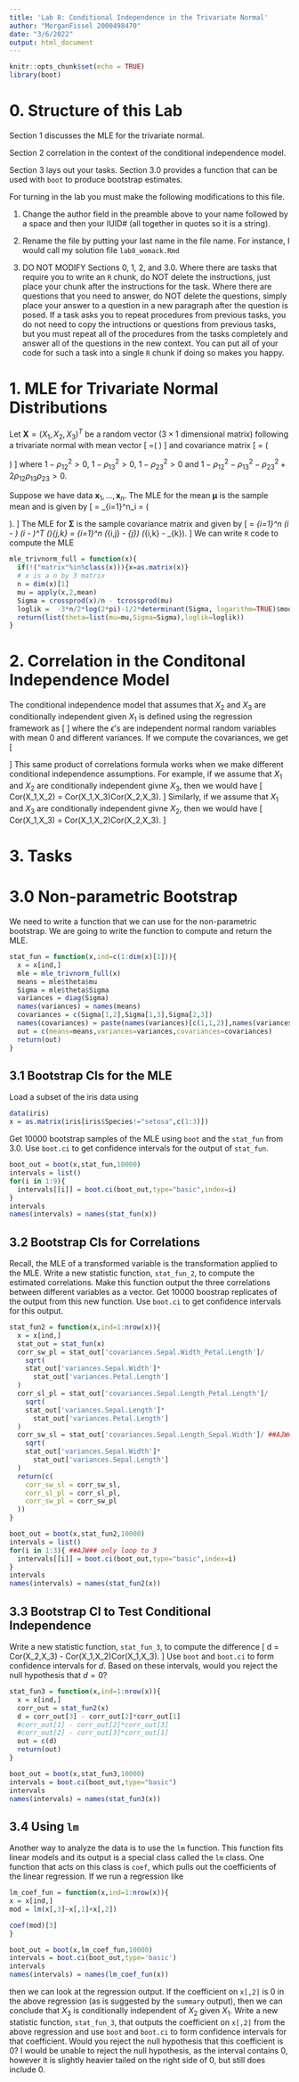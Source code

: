 ---
title: 'Lab 8: Conditional Independence in the Trivariate Normal'
author: "MorganFissel 2000498470"
date: "3/6/2022"
output: html_document
---

```{r setup, include=FALSE}
knitr::opts_chunk$set(echo = TRUE)
library(boot)
```

# 0. Structure of this Lab
Section 1 discusses the MLE for the trivariate normal.

Section 2 correlation in the context of the conditional independence model.

Section 3 lays out your tasks. Section 3.0 provides a function that can be used with `boot` to produce bootstrap estimates.

For turning in the lab you must make the following modifications to this file.

1. Change the author field in the preamble above to your name followed by a space and then your IUID#  (all together in quotes so it is a string).

2. Rename the file by putting your last name in the file name. For instance, I would call my solution file `lab8_womack.Rmd`

3. DO NOT MODIFY Sections 0, 1, 2, and 3.0. Where there are tasks that require you to write an `R` chunk, do NOT delete the instructions, just place your chunk after the instructions for the task. Where there are questions that you need to answer, do NOT delete the questions, simply place your answer to a question in a new paragraph after the question is posed. If a task asks you to repeat procedures from previous tasks, you do not need to copy the intructions or questions from previous tasks, but you must repeat all of the procedures from the tasks completely and answer all of the questions in the new context. You can put all of your code for such a task into a single `R` chunk if doing so makes you happy.


# 1. MLE for Trivariate Normal Distributions
Let $\mathbf{X}=(X_1,X_2,X_3)^T$ be a random vector ($3\times 1$ dimensional matrix) following a trivariate normal with mean vector 
\[
\boldsymbol{\mu}=\left(\begin{array}{c}\mu_1\\\mu_2\\\mu_3\end{array}\right)
\]
and covariance matrix
\[
\boldsymbol{\Sigma} = 
\left(
\begin{array}{ccc}
\sigma_1^2 &\sigma_1\sigma_2\rho_{12} &\sigma_1\sigma_3\rho_{13}\\
\sigma_1\sigma_2\rho_{12} &\sigma_2^2 &\sigma_2\sigma_3\rho_{23}\\
\sigma_1\sigma_3\rho_{13} &\sigma_2\sigma_3\rho_{23} &\sigma_3^2
\end{array}
\right)
\]
where $1-\rho_{12}^2>0$, $1-\rho_{13}^2>0$, $1-\rho_{23}^2>0$ and $1-\rho_{12}^2-\rho_{13}^2-\rho_{23}^2+2\rho_{12}\rho_{13}\rho_{23} > 0$.

Suppose we have data $\mathbf{x}_1,\ldots,\mathbf{x}_n$. The MLE for the mean $\boldsymbol{\mu}$ is the sample mean and is given by
\[
\boldsymbol{\widehat{\mu}} = \frac{1}{n}\sum_{i=1}^n\mathbf{x}_i
=
\left(
\begin{array}{c}
\frac{1}{n}\sum_{i=1}^n x_{i,1}\\
\frac{1}{n}\sum_{i=1}^n x_{i,2}\\
\frac{1}{n}\sum_{i=1}^n x_{i,3}
\end{array}
\right).
\]
The MLE for $\boldsymbol{\Sigma}$ is the sample covariance matrix and given by 
\[
\boldsymbol{\widehat{\Sigma}}
=
\frac{1}{n}\sum_{i=1}^n
\left(\mathbf{x}_i - \boldsymbol{\widehat{\mu}}\right)
\left(\mathbf{x}_i - \boldsymbol{\widehat{\mu}}\right)^T
\quad
\text{where}
\quad
\left(\boldsymbol{\widehat{\Sigma}}\right)_{j,k}
=
\frac{1}{n}\sum_{i=1}^n
\left(\mathbf{x}_{i,j} - \boldsymbol{\widehat{\mu}}_{j}\right)
\left(\mathbf{x}_{i,k} - \boldsymbol{\widehat{\mu}}_{k}\right).
\]
We can write `R` code to compute the MLE
```{r}
mle_trivnorm_full = function(x){
  if(!("matrix"%in%class(x))){x=as.matrix(x)}
  # x is a n by 3 matrix
  n = dim(x)[1]
  mu = apply(x,2,mean)
  Sigma = crossprod(x)/n - tcrossprod(mu)
  loglik =  -3*n/2*log(2*pi)-1/2*determinant(Sigma, logarithm=TRUE)$modulus - n/2
  return(list(theta=list(mu=mu,Sigma=Sigma),loglik=loglik))
}
```

# 2. Correlation in the Conditonal Independence Model
The conditional independence model that assumes that $X_2$ and $X_3$ are conditionally independent given $X_1$ is defined using the regression framework as
\[
\begin{array}{rcl}
X_1 &=& \mu_1 + \epsilon_1\\
X_2 &=& \alpha_0 +\alpha_1 X_1 + \epsilon_{1|2}\\
X_3 &=& \beta_0 +\beta_1 X_1 + \epsilon_{3|1,2}
\end{array}
\]
where the $\epsilon$'s are independent normal random variables with mean $0$ and different variances. If we compute the covariances, we get
\[
\begin{array}{rcl}
Cov(X_1,X_2) &=& = \alpha_1 Var(X_1)\\
Cov(X_1,X_3) &=& = \beta_1 Var(X_1)\\
Cov(X_2,X_3) &=& = \alpha_1\beta_1 Var(X_1)\\
&=& \frac{Cov(X_1,X_2)Cov(X_1,X_3)}{Var(X_1)}\\
Cor(X_2,X_3) &=& Cor(X_1,X_2)Cor(X_1,X_3).
\end{array}
\]
This same product of correlations formula works when we make different conditional independence assumptions. For example, if we assume that $X_1$ and $X_2$ are conditionally independent givne $X_3$, then we would have
\[
Cor(X_1,X_2) = Cor(X_1,X_3)Cor(X_2,X_3).
\]
Similarly, if we assume that $X_1$ and $X_3$ are conditionally independent givne $X_2$, then we would have
\[
Cor(X_1,X_3) = Cor(X_1,X_2)Cor(X_2,X_3).
\]


# 3. Tasks

# 3.0 Non-parametric Bootstrap
We need to write a function that we can use for the non-parametric bootstrap. We are going to write the function to compute and return the MLE.
```{r}
stat_fun = function(x,ind=c(1:dim(x)[1])){
  x = x[ind,]
  mle = mle_trivnorm_full(x)
  means = mle$theta$mu
  Sigma = mle$theta$Sigma
  variances = diag(Sigma)
  names(variances) = names(means)
  covariances = c(Sigma[1,2],Sigma[1,3],Sigma[2,3])
  names(covariances) = paste(names(variances)[c(1,1,2)],names(variances)[c(2,3,3)],sep="_")
  out = c(means=means,variances=variances,covariances=covariances)
  return(out)
}
```

## 3.1 Bootstrap CIs for the MLE
Load a subset of the iris data using
```{r}
data(iris)
x = as.matrix(iris[iris$Species!="setosa",c(1:3)])
```
Get 10000 bootstrap samples of the MLE using `boot` and the `stat_fun` from 3.0. Use `boot.ci` to get confidence intervals for the output of `stat_fun`.

```{r}
boot_out = boot(x,stat_fun,10000)
intervals = list()
for(i in 1:9){
  intervals[[i]] = boot.ci(boot_out,type="basic",index=i)
}
intervals
names(intervals) = names(stat_fun(x))
```

## 3.2 Bootstrap CIs for Correlations
Recall, the MLE of a transformed variable is the transformation applied to the MLE. Write a new statistic function, `stat_fun_2`, to compute the estimated correlations. Make this function output the three correlations between different variables as a vector. Get 10000 boostrap replicates of the output from this new function. Use `boot.ci` to get confidence intervals for this output.
```{r}
stat_fun2 = function(x,ind=1:nrow(x)){
  x = x[ind,]
  stat_out = stat_fun(x)
  corr_sw_pl = stat_out['covariances.Sepal.Width_Petal.Length']/
    sqrt(
    stat_out['variances.Sepal.Width']*
      stat_out['variances.Petal.Length']
  )
  corr_sl_pl = stat_out['covariances.Sepal.Length_Petal.Length']/
    sqrt(
    stat_out['variances.Sepal.Length']*
      stat_out['variances.Petal.Length']
  )
  corr_sw_sl = stat_out['covariances.Sepal.Length_Sepal.Width']/ ##AJW## fixed my issue
    sqrt(
    stat_out['variances.Sepal.Width']*
      stat_out['variances.Sepal.Length']
  )
  return(c(
    corr_sw_sl = corr_sw_sl,
    corr_sl_pl = corr_sl_pl,
    corr_sw_pl = corr_sw_pl
  ))
}
```
```{r}
boot_out = boot(x,stat_fun2,10000)
intervals = list()
for(i in 1:3){ ##AJW## only loop to 3
  intervals[[i]] = boot.ci(boot_out,type="basic",index=i)
}
intervals
names(intervals) = names(stat_fun2(x))
```

## 3.3 Bootstrap CI to Test Conditional Independence
Write a new statistic function, `stat_fun_3`, to compute the difference
\[
d = Cor(X_2,X_3) - Cor(X_1,X_2)Cor(X_1,X_3).
\]
Use `boot` and `boot.ci` to form confidence intervals for $d$. Based on these intervals, would you reject the null hypothesis that $d=0$?
```{r}
stat_fun3 = function(x,ind=1:nrow(x)){
  x = x[ind,]
  corr_out = stat_fun2(x)
  d = corr_out[3] - corr_out[2]*corr_out[1]
  #corr_out[1] - corr_out[2]*corr_out[3]
  #corr_out[2] - corr_out[3]*corr_out[1]
  out = c(d)
  return(out)
}
```
```{r}
boot_out = boot(x,stat_fun3,10000)
intervals = boot.ci(boot_out,type="basic")
intervals
names(intervals) = names(stat_fun3(x))
```

## 3.4 Using `lm`
Another way to analyze the data is to use the `lm` function. This function fits linear models and its output is a special class called the `lm` class. One function that acts on this class is `coef`, which pulls out the coefficients of the linear regression. If we run a regression like
```{r}
lm_coef_fun = function(x,ind=1:nrow(x)){
x = x[ind,]
mod = lm(x[,3]~x[,1]+x[,2])

coef(mod)[3]
}
```
```{r}
boot_out = boot(x,lm_coef_fun,10000)
intervals = boot.ci(boot_out,type='basic')
intervals
names(intervals) = names(lm_coef_fun(x))
```
then we can look at the regression output. If the coefficient on `x[,2]` is 0 in the above regression (as is suggested by the `summary` output), then we can conclude that $X_3$ is conditionally independent of $X_2$ given $X_1$. Write a new statistic function, `stat_fun_3`, that outputs the coefficient on `x[,2]` from the above regression and use `boot` and `boot.ci` to form confidence intervals for that coefficient. Would you reject the null hypothesis that this coefficient is 0?
I would be unable to reject the null hypothesis, as the interval contains 0, however it is slightly heavier tailed on the right side of 0, but still does include 0. 